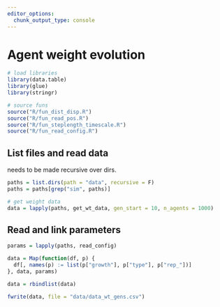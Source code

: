 ```yaml
---
editor_options: 
  chunk_output_type: console
---
```


# Agent weight evolution

```r
# load libraries
library(data.table)
library(glue)
library(stringr)

# source funs
source("R/fun_dist_disp.R")
source("R/fun_read_pos.R")
source("R/fun_steplength_timescale.R")
source("R/fun_read_config.R")
```

## List files and read data

needs to be made recursive over dirs.

```r
paths = list.dirs(path = "data", recursive = F)
paths = paths[grep("sim", paths)]

# get weight data
data = lapply(paths, get_wt_data, gen_start = 10, n_agents = 1000)
```

## Read and link parameters

```r
params = lapply(paths, read_config)
```

```r
data = Map(function(df, p) {
  df[, names(p) := list(p["growth"], p["type"], p["rep_"])]
}, data, params)

data = rbindlist(data)
```

```r
fwrite(data, file = "data/data_wt_gens.csv")
```

